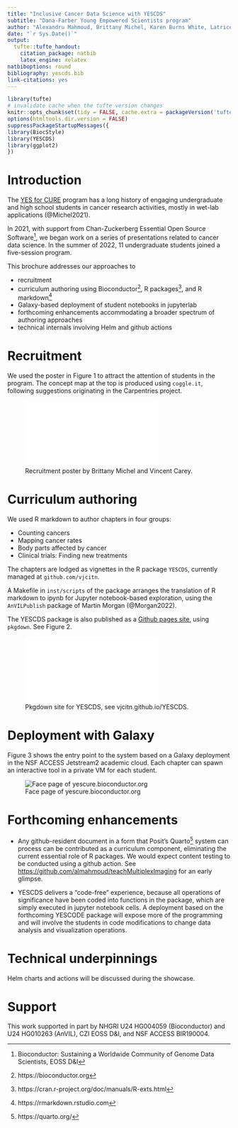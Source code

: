 ```yaml
---
title: "Inclusive Cancer Data Science with YESCDS"
subtitle: "Dana-Farber Young Empowered Scientists program"
author: "Alexandru Mahmoud, Brittany Michel, Karen Burns White, Latrice Landry, Vincent Carey"
date: "`r Sys.Date()`"
output:
  tufte::tufte_handout:
    citation_package: natbib
    latex_engine: xelatex
natbiboptions: round
bibliography: yescds.bib
link-citations: yes
---
```


```r
library(tufte)
# invalidate cache when the tufte version changes
knitr::opts_chunk$set(tidy = FALSE, cache.extra = packageVersion('tufte'))
options(htmltools.dir.version = FALSE)
suppressPackageStartupMessages({
library(BiocStyle)
library(YESCDS)
library(ggplot2)
})
```

# Introduction

The [YES for CURE](https://www.dfhcc.harvard.edu/research/cancer-disparities/students/yes-for-cure/)
program has a long history of engaging undergraduate and high school students in
cancer research activities, mostly in wet-lab applications (@Michel2021).

In 2021, with support from Chan-Zuckerberg Essential Open Source Software^[Bioconductor: Sustaining a Worldwide Community of Genome Data Scientists, EOSS D&I],
we began work on a series of presentations related to cancer data science.
In the summer of 2022, 11 undergraduate students joined a five-session
program.

This brochure addresses our approaches to 

- recruitment
- curriculum authoring using Bioconductor^[https://bioconductor.org], R packages^[https://cran.r-project.org/doc/manuals/R-exts.html], and R markdown^[https://rmarkdown.rstudio.com]
- Galaxy-based deployment of student notebooks in jupyterlab
- forthcoming enhancements accommodating a broader spectrum of authoring approaches
- technical internals involving Helm and github actions

# Recruitment

We used the poster in Figure 1 to attract the attention of
students in the program.  The concept map at the top is produced
using `coggle.it`, following suggestions originating in the Carpentries
project.

![Recruitment poster by Brittany Michel and Vincent Carey.](flyer.pdf)

# Curriculum authoring

We used R markdown to author chapters in four groups:

- Counting cancers
- Mapping cancer rates
- Body parts affected by cancer
- Clinical trials: Finding new treatments

The chapters are lodged as vignettes in the R package `YESCDS`,
currently managed at `github.com/vjcitn`.

A Makefile in `inst/scripts` of the package arranges the translation
of R markdown to ipynb for Jupyter notebook-based exploration,
using the `AnVILPublish` package of Martin Morgan (@Morgan2022).

The YESCDS package is also published as a [Github pages site](https://vjcitn.github.io/YESCDS),
using `pkgdown`.  See Figure 2.

![Pkgdown site for YESCDS, see vjcitn.github.io/YESCDS.](C1.pdf)

# Deployment with Galaxy

Figure 3 shows the entry point to the system based on a Galaxy deployment
in the NSF ACCESS Jetstream2 academic cloud.  Each chapter can spawn an interactive
tool in a private VM for each student.

![Face page of yescure.bioconductor.org](galax1.jpg)

# Forthcoming enhancements

- Any github-resident document in a form that Posit's Quarto^[https://quarto.org/] system
can process can be contributed as a curriculum component, eliminating
the current essential role of R packages.  We would expect
content testing to be conducted using a github action.
See [https://github.com/almahmoud/teachMultiplexImaging](https://github.com/almahmoud/teachMultiplexImaging)
for an early glimpse.

- YESCDS delivers a "code-free" experience, because all operations of
significance have been coded into functions in the package, which
are simply executed in jupyter notebook cells.  A
deployment based on the forthcoming YESCODE package will
expose more of the programming and will involve the students
in code modifications to change data analysis and visualization
operations.
 
# Technical underpinnings

Helm charts and actions will be discussed during the showcase.

# Support

This work supported in part by NHGRI U24 HG004059 (Bioconductor) and U24 HG010263 (AnVIL), 
CZI EOSS D&I, and NSF ACCESS BIR190004.
